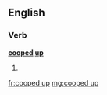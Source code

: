 ==English==
===Verb===
'''[[cooped]] [[up]]'''
#{{en-past of|coop up}}

[[fr:cooped up]]
[[mg:cooped up]]